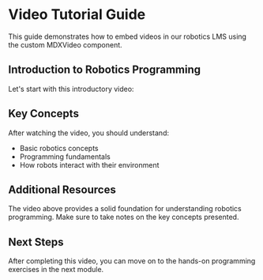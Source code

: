 # Video Tutorial Guide

This guide demonstrates how to embed videos in our robotics LMS using the custom MDXVideo component.

## Introduction to Robotics Programming

Let's start with this introductory video:

<MDXVideo
  title="Introduction to Robotics Programming"
  url="https://www.youtube.com/watch?v=-_6dHIPVoTM"
/>

## Key Concepts

After watching the video, you should understand:

- Basic robotics concepts
- Programming fundamentals
- How robots interact with their environment

## Additional Resources

The video above provides a solid foundation for understanding robotics programming. Make sure to take notes on the key concepts presented.

## Next Steps

After completing this video, you can move on to the hands-on programming exercises in the next module.
